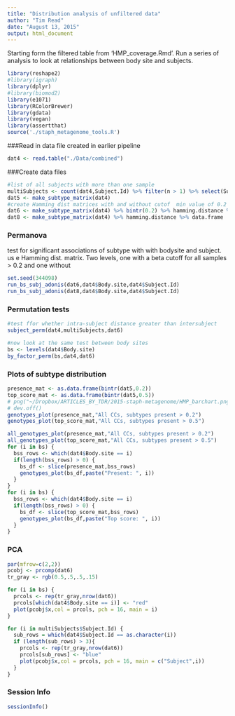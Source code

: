 ```yaml
---
title: "Distribution analysis of unfiltered data"
author: "Tim Read"
date: "August 13, 2015"
output: html_document
---
```

Starting form the filtered table from 'HMP_coverage.Rmd'.  Run a series of analysis to look at relationships between body site and subjects.


```r
library(reshape2)
#library(igraph)
library(dplyr)
#library(biomod2)
library(e1071)
library(RColorBrewer)
library(gdata)
library(vegan)
library(assertthat)
source('./staph_metagenome_tools.R')
```

###Read in data file created in earlier pipeline

```r
dat4 <- read.table("./Data/combined")

```

###Create data files
```r
#list of all subjects with more than one sample
multiSubjects <- count(dat4,Subject.Id) %>% filter(n > 1) %>% select(Subject.Id ) 
dat5 <- make_subtype_matrix(dat4)
#create Hamming dist matrices with and without cutof  min value of 0.2
dat6 <- make_subtype_matrix(dat4) %>% bintr(0.2) %>% hamming.distance %>% data.frame 
dat8 <- make_subtype_matrix(dat4) %>% hamming.distance %>% data.frame 
```
### Permanova

test for significant associations of subtype with with bodysite and subject.  us e Hamming dist. matrix. Two levels, one with a beta cutoff for all samples > 0.2 and one without
```r
set.seed(344098)
run_bs_subj_adonis(dat6,dat4$Body.site,dat4$Subject.Id)
run_bs_subj_adonis(dat8,dat4$Body.site,dat4$Subject.Id)
```
### Permutation tests
```r
#test ffor whether intra-subject distance greater than intersubject
subject_perm(dat4,multiSubjects,dat6)

#now look at the same test between body sites
bs <- levels(dat4$Body.site)
by_factor_perm(bs,dat4,dat6)
```
### Plots of subtype distribution
```r
presence_mat <- as.data.frame(bintr(dat5,0.2))
top_score_mat <- as.data.frame(bintr(dat5,0.5))
# png("~/Dropbox/ARTICLES_BY_TDR/2015-staph-metagenome/HMP_barchart.png",width=640, height =640, res = 75)
# dev.off()
genotypes_plot(presence_mat,"All CCs, subtypes present > 0.2")
genotypes_plot(top_score_mat,"All CCs, subtypes present > 0.5")

all_genotypes_plot(presence_mat,"All CCs, subtypes present > 0.2")
all_genotypes_plot(top_score_mat,"All CCs, subtypes present > 0.5")
for (i in bs) {
  bss_rows <- which(dat4$Body.site == i)
  if(length(bss_rows) > 0) {
    bs_df <- slice(presence_mat,bss_rows)
    genotypes_plot(bs_df,paste("Present: ", i))
  }
}
for (i in bs) {
  bss_rows <- which(dat4$Body.site == i)
  if(length(bss_rows) > 0) {
    bs_df <- slice(top_score_mat,bss_rows)
    genotypes_plot(bs_df,paste("Top score: ", i))
  }
}
```
### PCA
```r
par(mfrow=c(2,2))
pcobj <- prcomp(dat6)
tr_gray <- rgb(0.5,.5,.5,.15)

for (i in bs) {
  prcols <- rep(tr_gray,nrow(dat6))
  prcols[which(dat4$Body.site == i)] <- "red"
  plot(pcobj$x,col = prcols, pch = 16, main = i)
}

for (i in multiSubjects$Subject.Id) {
  sub_rows = which(dat4$Subject.Id == as.character(i))
  if (length(sub_rows) > 3){
    prcols <- rep(tr_gray,nrow(dat6))
    prcols[sub_rows] <- "blue"
    plot(pcobj$x,col = prcols, pch = 16, main = c("Subject",i))
  }
}
```
### Session Info
```r
sessionInfo()
```

